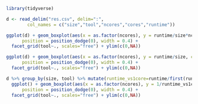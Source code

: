 ```r

library(tidyverse)

d <- read_delim("res.csv", delim=":", 
        col_names = c("size","tool","ncores","cores","runtime")) 

```

```r

ggplot(d) + geom_boxplot(aes(x = as.factor(ncores), y = runtime/size*ncores, color = as.factor(size)), 
      position = position_dodge(0), width = 0.4) +
  facet_grid(tool~., scales="free") + ylim(c(0,NA)) 

```

```r

ggplot(d) + geom_boxplot(aes(x = as.factor(ncores), y = runtime/size, color = as.factor(size)), 
      position = position_dodge(0), width = 0.4) +
  facet_grid(tool~., scales="free") + ylim(c(0,NA)) 

```

```r

d %>% group_by(size, tool) %>% mutate(runtime_vs1core=runtime/first(runtime)) %>% 
  ggplot() + geom_boxplot(aes(x = as.factor(ncores), y = 1/runtime_vs1core, color = as.factor(size)), 
      position = position_dodge(0), width = 0.4) +
  facet_grid(tool~., scales="free") + ylim(c(0,NA)) 

```
